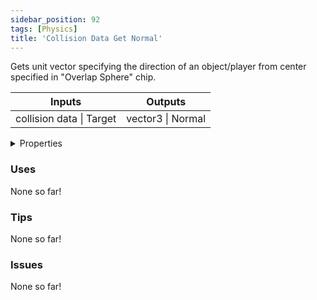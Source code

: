 ```yaml
---
sidebar_position: 92
tags: [Physics]
title: 'Collision Data Get Normal'
---
```


Gets unit vector specifying the direction of an object/player from center specified in "Overlap Sphere" chip.



<IChip uuid="ced470f8-dd9d-4e67-a654-7c7e1a3e7819"/>

<table><thead><tr><th>Inputs</th><th>Outputs</th></tr></thead><tbody><tr><td>collision data | Target</td><td>vector3 | Normal</td></tr></tbody></table>

<details>
  <summary>Properties</summary>
  <div>
    <div>
    <table>
      <tbody>
        <tr>
          <td>Is beta required?</td>
          <td>No</td>
        </tr>
        <tr>
          <td>Is chip a trolling risk?</td>
          <td>No</td>
        </tr>
        <tr>
          <td>Is chip a role assignment risk?</td>
          <td>No</td>
        </tr>
        <tr>
          <td>Chip UUID</td>
          <td>ced470f8-dd9d-4e67-a654-7c7e1a3e7819</td>
        </tr>
        <tr>
          <td>Room availability</td>
          <td>Available everywhere</td>
        </tr>
      </tbody>
    </table>
    </div>
  </div>
</details>

### Uses

None so far!

### Tips

None so far!

### Issues

None so far!